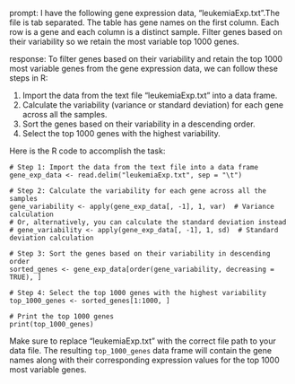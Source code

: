 prompt:
I have the following gene expression data, "leukemiaExp.txt".The file is tab separated. The table has gene names on the first column. Each row is a gene and each column is a distinct sample.  Filter genes based on their variability so we retain the most variable top 1000 genes. 

response:
To filter genes based on their variability and retain the top 1000 most variable genes from the gene expression data, we can follow these steps in R:

1. Import the data from the text file "leukemiaExp.txt" into a data frame.
2. Calculate the variability (variance or standard deviation) for each gene across all the samples.
3. Sort the genes based on their variability in a descending order.
4. Select the top 1000 genes with the highest variability.

Here is the R code to accomplish the task:

```
# Step 1: Import the data from the text file into a data frame
gene_exp_data <- read.delim("leukemiaExp.txt", sep = "\t")

# Step 2: Calculate the variability for each gene across all the samples
gene_variability <- apply(gene_exp_data[, -1], 1, var)  # Variance calculation
# Or, alternatively, you can calculate the standard deviation instead
# gene_variability <- apply(gene_exp_data[, -1], 1, sd)  # Standard deviation calculation

# Step 3: Sort the genes based on their variability in descending order
sorted_genes <- gene_exp_data[order(gene_variability, decreasing = TRUE), ]

# Step 4: Select the top 1000 genes with the highest variability
top_1000_genes <- sorted_genes[1:1000, ]

# Print the top 1000 genes
print(top_1000_genes)
```

Make sure to replace "leukemiaExp.txt" with the correct file path to your data file. The resulting `top_1000_genes` data frame will contain the gene names along with their corresponding expression values for the top 1000 most variable genes.
